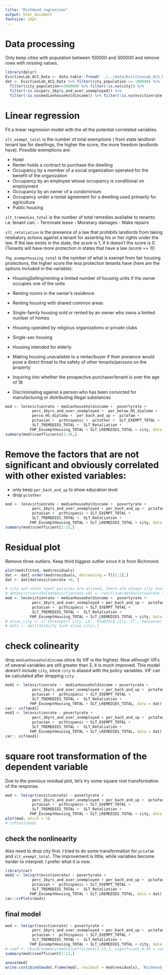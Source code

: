 ```yaml
---
title: "Richmond_regression"
output: html_document
fontsize: 10pt
---
```

# Data processing
Only keep cities with population between 100000 and 300000 and remove rows with missing values.
```r
library(dplyr)
EvictionLab_ACS_Data <- data.table::fread('../../data/EvictionLab_ACS_Data.csv')
dat <- EvictionLab_ACS_Data %>% filter(city_population >= 100000) %>%
  filter(city_population<=300000) %>% filter(!is.na(city)) %>% 
  filter(!is.na(perc_16yrs_and_over_unemployed)) %>% 
  filter(!is.na(medianhouseholdincome)) %>% filter(!is.na(evictionrate))
```

# Linear regression
Fit a linear regression model with the all the potential correlated variables.

`slt_exempt_total` is the number of total exemptions ( from state landlord-tenant law for dwellings, the higher the score, the more freedom landlords have). Possible exemptions are:

- Hotel 
- Renter holds a contract to purchase the dwelling 
- Occupancy by a member of a social organization operated for the benefit of the organization 
- Occupancy by an employee whose occupancy is conditional on employment 
- Occupancy by an owner of a condominium  
- Occupancy under a rental agreement for a dwelling used primarily for agriculture 
- Public housing 


`slt_tremedies_total` is the number of total remedies available to tenants: i.e. tenant can:
 - Terminate lease
 - Monetary damages
 - Make repairs

`slt_retaliation` is the presence of a law that  prohibits landlords from taking retaliatory actions against a tenant for asserting his or her rights under the law. If the law exists in the state, the score is 1, if it doesn't the score is 0. (Tenants will have more protection in states that have a law (score == 1))         
 
`fhp_exempthousing_total` is the number of what is exempt from fair housing protections, the higher score the less protection tenants have (here are the options included in the variable):

- HousingSelling/renting a limited number of housing units if the owner occupies one of the units

- Renting rooms in the owner’s residence

- Renting housing with shared common areas

- Single-family housing sold or rented by an owner who owns a limited number of homes 

- Housing operated by religious organizations or private clubs

- Single-sex housing

- Housing intended for elderly

- Making housing unavailable to a renter/buyer if their presence would pose a direct threat to the safety of other tenants/persons on the property

- Inquiring into whether the prospective purchaser/tenant is over the age of 18

- Discriminating against a person who has been convicted for manufacturing or distributing illegal substances

```r
mod <- lm(evictionrate ~ medianhouseholdincome +  povertyrate + 
            perc_16yrs_and_over_unemployed +  per_below_HS_diploma +
            percw_HS_diploma +  per_bach_and_up +  pctafam + 
            pctasian +  pcthispanic +  pctother +  SLT_EXEMPT_TOTAL +
            SLT_TREMEDIES_TOTAL +  SLT_Retaliation +  
           FHP_ExcemptHousing_TOTAL + SLT_LREMEDIES_TOTAL + city, data = dat)
summary(mod)$coefficients[1:16,]
```

# Remove the factors that are not significant and obviously correlated with other existed variables:
- only keep `per_bach_and_up` to show education level
- drop `pctother`
```r
mod <- lm(evictionrate ~ medianhouseholdincome +  povertyrate + 
            perc_16yrs_and_over_unemployed + per_bach_and_up +  pctafam + 
            pctasian +  pcthispanic + SLT_EXEMPT_TOTAL +
            SLT_TREMEDIES_TOTAL +  SLT_Retaliation +  
           FHP_ExcemptHousing_TOTAL + SLT_LREMEDIES_TOTAL + city, data = dat)
summary(mod)$coefficient[1:13,]
```

# Residual plot
Remove three outliers. Keep third biggest outlier since it is from Richmond.
```r
plot(mod$fitted, mod$residuals)
dat <- dat[-order(mod$residuals, decreasing = T)[1:2],]
dat <- dat[dat$evictionrate >0, ]
```

```r
# city and state_level policies are aliased, there are always city levels that are not estimable
# dat$evictionrate[dat$evictionrate >0] <- runif(sum(dat$evictionrate <0.04))/1000
mod <- lm(evictionrate ~ medianhouseholdincome +  povertyrate + 
            perc_16yrs_and_over_unemployed + per_bach_and_up +  pctafam + 
            pctasian +  pcthispanic + SLT_EXEMPT_TOTAL +
            SLT_TREMEDIES_TOTAL +  SLT_Retaliation +  
           FHP_ExcemptHousing_TOTAL + SLT_LREMEDIES_TOTAL + city, data = dat)
# alias_city <- c('Shreveport city, LA','Stamford city, CT','Vancouver city, WA','Vista city, CA', 'Wilmington city, NC') 
# dat1 <- dat[(dat$city %in% alias_city),]
```

# check colinearity
drop `medianhouseholdincome` since its VIF is the highest. Now although VIFs of several variables are still greater than 2, it is much improved. This model doesn't include `city`, since `city` is aliased with the policy variables. VIF can be calculated after dropping `city`. 

```r
mod1 <- lm(evictionrate ~  medianhouseholdincome + povertyrate + 
            perc_16yrs_and_over_unemployed + per_bach_and_up +  pctafam + 
            pctasian +  pcthispanic + SLT_EXEMPT_TOTAL +
            SLT_TREMEDIES_TOTAL +  SLT_Retaliation +  
           FHP_ExcemptHousing_TOTAL + SLT_LREMEDIES_TOTAL, data = dat)
car:: vif(mod1)
mod1 <- lm(evictionrate ~ povertyrate + 
            perc_16yrs_and_over_unemployed + per_bach_and_up +  pctafam + 
            pctasian +  pcthispanic + SLT_EXEMPT_TOTAL +
            SLT_TREMEDIES_TOTAL +  SLT_Retaliation +  
           FHP_ExcemptHousing_TOTAL + SLT_LREMEDIES_TOTAL, data = dat)
car:: vif(mod1)
```
#  square root transformation of the dependent variable
Due to the previous residual plot, let's try some square root transformation of the response.
```r
mod <- lm(sqrt(evictionrate) ~ povertyrate + 
            perc_16yrs_and_over_unemployed + per_bach_and_up +  pctafam + 
            pctasian +  pcthispanic + SLT_EXEMPT_TOTAL +
            SLT_TREMEDIES_TOTAL +  SLT_Retaliation +  
           FHP_ExcemptHousing_TOTAL + SLT_LREMEDIES_TOTAL + city, data = dat)
plot(mod, which = 1)
# crPlots(mod)
```

## check the nonlinearity
Also need to drop city first. I tried to do some transformation for `pctafam` and `slt_exempt_total`. The improvement is little, while variables become harder to interpret. I prefer what it is now. 
```r
library(car)
mod1 <- lm(sqrt(evictionrate) ~ povertyrate + 
            perc_16yrs_and_over_unemployed + per_bach_and_up +  pctafam + 
            pctasian +  pcthispanic + SLT_EXEMPT_TOTAL +
            SLT_TREMEDIES_TOTAL +  SLT_Retaliation +  
           FHP_ExcemptHousing_TOTAL + SLT_LREMEDIES_TOTAL, data = dat)
car::crPlots(mod1)
```

## final model
```r
mod <- lm(sqrt(evictionrate) ~ povertyrate + 
            perc_16yrs_and_over_unemployed + per_bach_and_up +  pctafam + 
            pctasian +  pcthispanic + SLT_EXEMPT_TOTAL +
            SLT_TREMEDIES_TOTAL +  SLT_Retaliation +  
           FHP_ExcemptHousing_TOTAL + SLT_LREMEDIES_TOTAL + city, data = dat)
# coef <- cbind(summary(mod)$coefficient[1:12,], significant_0.05 = summary(mod)$coefficient[1:12,4]<0.05)
summary(mod)$coefficient[1:12,]
```

```r
anova(mod)
write.csv(cbind(model.frame(mod), residual = mod$residuals), 'Richmond_final_regression_data.csv')
```




